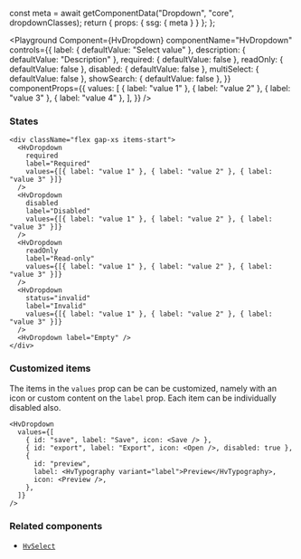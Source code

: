 

  const meta = await getComponentData("Dropdown", "core", dropdownClasses);
  return { props: { ssg: { meta } } };
};

<Description />

<Page>

<Playground
  Component={HvDropdown}
  componentName="HvDropdown"
  controls={{
    label: { defaultValue: "Select value" },
    description: { defaultValue: "Description" },
    required: { defaultValue: false },
    readOnly: { defaultValue: false },
    disabled: { defaultValue: false },
    multiSelect: { defaultValue: false },
    showSearch: { defaultValue: false },
  }}
  componentProps={{
    values: [
      { label: "value 1" },
      { label: "value 2" },
      { label: "value 3" },
      { label: "value 4" },
    ],
  }}
/>

### States

```tsx live
<div className="flex gap-xs items-start">
  <HvDropdown
    required
    label="Required"
    values={[{ label: "value 1" }, { label: "value 2" }, { label: "value 3" }]}
  />
  <HvDropdown
    disabled
    label="Disabled"
    values={[{ label: "value 1" }, { label: "value 2" }, { label: "value 3" }]}
  />
  <HvDropdown
    readOnly
    label="Read-only"
    values={[{ label: "value 1" }, { label: "value 2" }, { label: "value 3" }]}
  />
  <HvDropdown
    status="invalid"
    label="Invalid"
    values={[{ label: "value 1" }, { label: "value 2" }, { label: "value 3" }]}
  />
  <HvDropdown label="Empty" />
</div>
```

### Customized items

The items in the `values` prop can be can be customized, namely with an icon or custom content on the `label` prop. Each item can be individually disabled also.

```tsx live
<HvDropdown
  values={[
    { id: "save", label: "Save", icon: <Save /> },
    { id: "export", label: "Export", icon: <Open />, disabled: true },
    {
      id: "preview",
      label: <HvTypography variant="label">Preview</HvTypography>,
      icon: <Preview />,
    },
  ]}
/>
```

### Related components

- [`HvSelect`](/components/select)

</Page>
